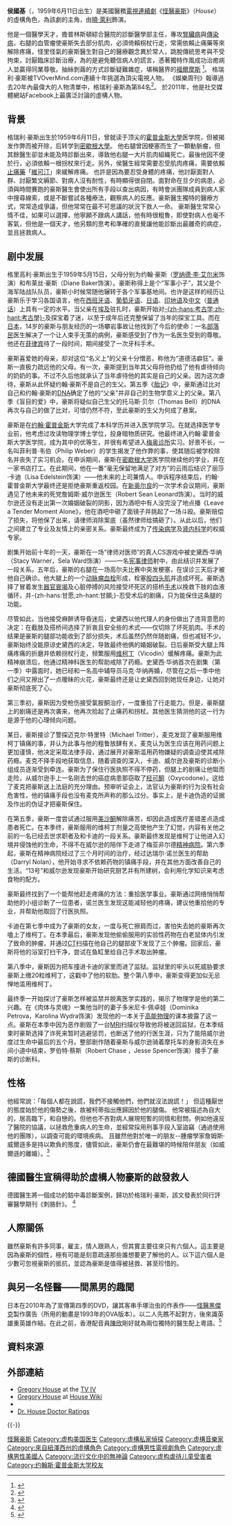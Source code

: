 {{noteTA
|T=zh-hk:侯國基; zh-cn:格里高利·豪斯; zh-tw:格瑞利·豪斯;
|G1=TV
|G2=Show
|1=zh-hk:侯國基; zh-cn:格里高利·豪斯; zh-tw:格瑞利·豪斯;
|2=zh-tw:霍普金斯; zh-cn:霍普金斯;zh-hk:霍金斯; 
|5=zh-hk:國基; zh-cn:格瑞利; zh-tw:格瑞利;
|7=zh-cn:豪斯; zh-tw:豪斯; zh-hk:侯;
|8=zh-cn:丽莎·卡蒂; zh-tw:莉莎·柯帝; zh-hk:古麗珊;
|9=zh-cn:卡蒂; zh-tw:柯帝; zh-hk:古;
|10=zh-tw:詹姆斯·威爾森; zh-cn:詹姆士·威尔森; zh-hk:韋志誠;
|11=zh-tw:威爾森; zh-cn:威尔森; zh-hk:韋;
|12=zh-cn:艾瑞克·佛尔曼; zh-tw:艾瑞克·佛曼; zh-hk:霍艾克;
|14=zh-tw:艾莉森·卡麥容; zh-cn:艾利森·卡门诺; zh-hk:甘毅齡;
|15=zh-tw:卡麥容; zh-cn:卡门诺; zh-hk:甘;
|16=zh-cn:罗伯特·挈斯; zh-tw:羅伯·柴斯; zh-hk:程偉邦;
|17=zh-cn:挈斯; zh-tw:柴斯; zh-hk:程;
|18=zh-cn:艾德华·孟格尔; zh-tw:愛德華·沃格勒; zh-hk:黃艾威;
|19=zh-cn:史翠西·瓦勒; zh-tw:史黛西·華納; zh-hk:汪瑞詩;
|20=zh-cn:史翠西; zh-tw:史黛西; zh-hk:瑞詩;
|21=zh-cn:马克·瓦勒; zh-tw:馬克·華納; zh-hk:汪馬克;
|22=zh-tw:安珀·弗拉卡斯; zh-hk:華雁冰; zh-cn:安珀·弗拉卡斯;
|23=zh-tw:安珀; zh-hk:雁冰; zh-cn:安珀;
|24=zh-hk:向醫生; zh-tw:蕾蜜·海德利; zh-cn:蕾蜜·海德利;
|25=zh-hk:向; zh-tw:海德利; zh-cn:海德利;
|26=zh-hk:杜醫生; zh-tw:克里斯·陶柏; zh-cn:克里斯·陶柏;
|27=zh-hk:杜; zh-tw:陶柏; zh-cn:陶柏;
|28=zh-hk:寇醫生; zh-tw:勞倫斯·卡特納; zh-cn:劳伦斯·卡特纳;
|29=zh-hk:寇; zh-tw:卡特納; zh-cn:卡特纳;
|30=zh-hk:徐萬其; zh-tw:邁可·崔特; zh-cn:迈可·崔特;
}}

{{Infobox character|
| color = #d6d6ff
| series = 《[[怪醫豪斯|怪醫豪斯]]》
| name = 侯國基
| image =[[File:Hugh_Laurie_Actors_Guild.jpg|250px]]
| born = {{birth date and age|mf=yes|1959|06|11}}<ref>{{cite episode| title = No Reason| episodelink = No Reason (House episode)| series = House, M.D.| serieslink = House (TV series)| airdate = 2006-05-23| season = 2| number = 24}} According to his listed social security number (295-13-7865) on the hospital identification bracelet. House's full name is listed on his chart when he reviews it in his hospital bed.</ref><ref name="lauriebirthdate">It has been previously given as December 21 or sometime during the late fall or early winter in "[[The_Socratic_Method_(House)|The Socratic Method]]".</ref>
| specialty = [[傳染病|傳染病]]及[[腎臟學|腎臟學]]<ref name="razor">{{cite episode| title= Occam's Razor| episodelink= Occam's Razor (House episode)| series= House, M.D.| serieslink= House (TV series)| airdate = 2004-11-30| season = 1| number = 3}}</ref>
| occupation = 普林斯頓綜合醫院的診斷醫學部主任
| first = "[[Pilot_(House)|Pilot]]"
| family = [[豪斯医生角色列表|侯約翰]]（法律上的父親；已逝）<br>[[豪斯医生角色列表|豪斯医生角色列表]]（母親）<ref>s.04e.04</ref>
| portrayer = [[曉·萊利|曉·萊利]]
| creator = [[大衞·蕭爾|大衞·蕭爾]]（{{tsl|en|David Shore|}}）
| residence = [[美國|美國]][[新澤西州|新澤西州]]
| religion = [[無神論|無神論]]
| bloodtype = AB <ref>s.04e.08</ref>
| Education = [[約翰·霍普金斯大學|約翰·霍普金斯大學]]<br />[[密歇根大學|密歇根大學]]
}}
'''侯國基'''（{{lang-en|'''Gregory House'''}}，1959年6月11日出生）是美國醫務[[電視連續劇|電視連續劇]]《[[怪醫豪斯|怪醫豪斯]]》（''House''）的虛構角色，為該劇的主角，由[[曉·萊利|曉·萊利]]飾演。

他是一個醫學天才，擔普林斯頓綜合醫院的診斷醫學部主任，專攻[[腎臟病|腎臟病]]與[[傳染病|傳染病]]，右腿的血管瘤使豪斯失去部分肌肉，必須倚賴柺杖行走，常需依賴止痛藥等來解除疼痛，怪里怪氣的豪斯醫生對自己的醫療觀念異於常人，跳脫傳統思考與不受拘束，討厭臨床診斷治療，為的是避免聽信病人的謊言，憑著獨特作風成功治癒病人並贏得同業尊敬。抽絲剝繭的方式診斷疑難雜症，堪稱醫界的[[福爾摩斯|福爾摩斯]] <ref>{{Cite web |url=http://web.pts.org.tw/~web01/House/about.htm |title=存档副本 |access-date=2013-09-13 |archive-date=2020-10-29 |archive-url=https://web.archive.org/web/20201029104438/http://web.pts.org.tw/~web01/House/about.htm |dead-url=no }}</ref>。
格瑞利·豪斯被TVOverMind.com連續十年挑選為頂尖電視人物。 《娛樂周刊》報導過去20年內最偉大的人物清單中，格瑞利·豪斯為第84名<ref>{{Cite web |url=http://popwatch.ew.com/2010/06/01/100-greatest-characters-of-last-20-years-full-list/?ew%5FpackageID=20389040 |title=存档副本 |access-date=2013-09-04 |archive-date=2014-12-21 |archive-url=https://web.archive.org/web/20141221051756/http://popwatch.ew.com/2010/06/01/100-greatest-characters-of-last-20-years-full-list/?ew_packageID=20389040 |dead-url=no }}</ref>。 於2011年，他是社交媒體網站Facebook上最廣泛討論的虛構人物。

==背景==
格瑞利·豪斯出生於1959年6月11日，曾就读于顶尖的[[霍普金斯大學|霍普金斯大學]]医学院，但被揭发作弊而被开除，后转学到[[密歇根大學|密歇根大學]]。
他右腿曾因梗塞而生了一顆動脈瘤，但其餘醫生卻並未能及時診斷出來，導致他右腿一大片肌肉組織死亡。最後他因不便於行，必須依賴一根拐杖來行走。另外，侯醫生經常需要忍受肌肉疼痛，需要依賴[[止痛藥|止痛藥]]「[[維可汀|維可汀]]」來緩解疼痛。
也許是因為要忍受身體的疼痛，他討厭面對人群、討厭繁文縟節、對病人沒有耐性，有時顯得很自閉。面對命在旦夕的病患，必須與時間賽跑的豪斯醫生會使出所有手段以查出病因，有時會派團隊成員到病人家中搜尋線索，或是不斷嘗試各種療法，觀察病人的反應。豪斯醫生獨特的醫療方式，常常造成爭議，但他常常在最不可思議的狀況下救人一命。
豪斯醫生常常心情不佳，如果可以選擇，他寧願不跟病人講話，他有時很粗魯，即使對病人也毫不客氣，但他是一個天才，他另類的思考和準確的直覺讓他能診斷出最離奇的病症，並且拯救病人。

==剧中发展==

格里高利·豪斯出生于1959年5月15日，父母分别为约翰·豪斯（[[罗纳德·李·艾尔米|罗纳德·李·艾尔米]]饰演）和布莱丝·豪斯（Diane Baker饰演）。豪斯称得上是个“军事小子”，其父是个海军陆战队队员，豪斯小时候常随他辗转于各个军事基地间。也许是这样的经历让豪斯乐于学习各国语言，他在[[西班牙语|西班牙语]]、[[葡萄牙语|葡萄牙语]]、[[日语|日语]]、[[印地语|印地语]]及[[中文|中文]]（[[普通话|普通话]]）上具有一定的水平。当父亲在[[埃及|埃及]]驻扎时，豪斯开始对[[考古学|-{zh-hans:考古学;zh-hant:考古學}-]]及探宝着了迷，以至于成年后还完整保留了当年的探宝工具。而在[[日本|日本]]，14岁的豪斯与朋友经历的一场攀岩事故让他找到了今后的使命：一名[[部落民|部落民]]医生解决了一个让人束手无策的病例，豪斯感受到了作为一名医生受到的尊敬。他还在[[菲律宾|菲律宾]]待了一段时间，期间接受了一次牙科手术。

豪斯喜爱她的母亲，却对这位“名义上”的父亲十分憎恶，称他为“道德洁癖狂”。豪斯一直极力疏远他的父母。有一次，豪斯提到当年其父母将他扔给了他有虐待倾向的奶奶的事。不过不久后他就承认了当年虐待他的其实是自己的父亲。因为这次虐待，豪斯从此怀疑约翰·豪斯不是自己的生父。第五季《[[胎记|胎记]]》中，豪斯通过比对自己和约翰·豪斯的[[DNA|DNA]]确定了他的“父亲”并非自己的生物学意义上的父亲。第八季《盲目的爱》中，豪斯将疑似自己生父的托马斯·贝尔（Thomas Bell）的DNA再次与自己的做了比对，可惜仍然不符，至此豪斯的生父为何成了悬案。

豪斯是在[[约翰·霍普金斯|约翰·霍普金斯]]大学完成了本科学历并进入医学院学习。在就选择医学专业前，他考虑过攻读物理学博士学位，投身暗物质研究。他最终进入约翰·霍普金斯大学医学院，成为其中的优等生，并很有希望进入[[梅奥诊所|梅奥诊所]]实习。好景不长，一名叫菲利普·韦伯（Philip Weber）的学生揭发了他作弊的事，使其随后被学校除名并丧失了实习机会。在申诉期间，豪斯在[[密歇根大学|密歇根大学]]医学院继续他的学业，并在一家书店打工。在此期间，他在一番“毫无保留地满足了对方”的云雨后结识了丽莎·卡迪（Lisa Edelstein饰演）——他未来的上司兼情人。申诉程序结束后，约翰·霍普金斯大学最终还是拒绝豪斯重返校园。在[[新奥尔良|新奥尔良]]的一次学术会议期间，豪斯遇见了他未来的死党詹姆斯·威尔逊医生（Robert Sean Leonard饰演）。当时的威尔逊还没有走出第一次婚姻破裂的阴影，因为酒吧中有人没完没了地点播《Leave a Tender Moment Alone》，他在酒吧中砸了面镜子并挑起了一场斗殴。豪斯赔偿了损失，将他保了出来，请律师消除案底（虽然律师给搞砸了）。从此以后，他们之间建立了专业及友情上的亲密关系。豪斯最终成为了[[传染病学|传染病学]]及[[肾内科学|肾内科学]]的权威专家。

剧集开始前十年的一天，豪斯在一场“律师对医师”的真人CS游戏中被史黛西·华纳（Stacy Warner，Sela Ward饰演）——一名[[宪事律师|宪事律师]]射中，由此结识并发展了一段关系。五年后，豪斯的右腿在一场高尔夫比赛中突发梗塞，在误诊三天后才被他自己确诊。他大腿上的一个[[动脉瘤|动脉瘤]][[血栓|血栓]]形成，栓塞[[股四头肌|股四头肌]]并造成坏死。豪斯选择了冒着发生[[器官衰竭|器官衰竭]]及心脏停搏的风险接受坏死区的搭桥[[手术|手术]]以挽救下肢的血液循环，并-{zh-hans:甘愿;zh-hant:甘願;}-忍受术后的剧痛，只为能保住这条腿的功能。

尽管如此，当他接受麻醉诱导昏迷后，史黛西以他代理人的身份做出了违背意愿的决定：在截肢及搭桥间选择了折衷且安全些的术式——仅切除了坏死肌肉。手术的结果是豪斯的腿部功能收到了部分损失，术后虽然仍然伴随剧痛，但也减轻不少。豪斯始终没能原谅史黛西的决定，导致最终他俩的婚姻破裂。日后豪斯受大腿上阵痛疼痛的折磨并依赖拐杖行走，频繁服用[[维柯丁|维柯丁]]（Vicodin）缓解疼痛。豪斯为此精神崩溃后，他通过精神科医生的帮助戒除了药瘾。史黛西·华纳首次在剧集（第一季）中露面时，她已经和一名高中辅导员马克·华纳再婚，尽管在之后一季中他们之间又擦出了一点暧昧的火花，豪斯最终还是让史黛西回到她现任身边，让她对豪斯彻底死了心。

第三季初，豪斯因为受枪伤接受氯胺酮治疗，一度重拾了行走能力。但是，豪斯腿上的剧痛还是再次袭来，他再次拾起了止痛药和拐杖。其他医生猜测他的这一行为是源于他的心理倾向问题。

某日，豪斯接诊了警探迈克尔·特里特（Michael Tritter），麦克发现了豪斯服用维柯丁镇痛的事，并认为此事与他的粗鲁放肆有关。麦克认为医生应该在用药问题上更加谨慎，他决定采取法律手段，通过展开对豪斯滥用药物嫌疑的调查迫使其戒除药瘾。麦克不择手段地获取信息，随着调查的深入，卡迪、威尔逊及豪斯的诊断小组成员逐渐受到牵连。豪斯为了保住行医执照不得不停药，但腿上的剧痛让他铤而走险，从威尔逊手上一名刚去世的癌症病患那窃取了[[羟可酮|羟可酮]]（Oxycodone）。这给了麦克把豪斯送上法庭的充分理由。预审听证会上，法官认为豪斯的行为没有社会危害性，他的镇痛手段也没有麦克所声称的那么过分。事实上，是卡迪伪造的证据及作出的伪证才把豪斯保住。

在第五季，豪斯一度尝试通过服用[[美沙酮|美沙酮]]解除痛苦，却因此造成医疗差错差点造成患者死亡。在本季终，豪斯服用的维柯丁剂量之高使他产生了幻觉，内容有关他之前的一名已经去世求职者及和卡迪的一段关系。豪斯最终发现是维柯丁让他进入幻境并侵蚀他的生命，不得不在威尔逊的陪伴下走进了梅亚非尔德[[精神病院|精神病院]]。第六季起，豪斯在精神病院经过了三个月时间的治疗，经过达瑞尔·诺兰医生的帮助（Darryl Nolan），他开始寻求不依赖药物的镇痛手段，并在其他方面改善自己的生活。“13号”和威尔逊发现豪斯开始研究厨艺并有所建树，会利用化学知识来考虑食物的配方。

豪斯最终找到了一个能帮他赶走疼痛的方法：重拾医学事业。豪斯通过网络悄悄帮助他的小组诊断了一位患者，诺兰医生发现这能减轻他的疼痛，建议他重拾他的专业，并帮助他取回了行医执照。

卡迪在第七季中成为了豪斯的女友，一度与死亡擦肩而过，害怕失去她的豪斯再次嗑上了维柯丁。在本季最后，豪斯发现他偷偷服用的实验性药物在白老鼠体内引发了致命的肿瘤，并通过[[CT|CT]]扫描在他自己的腿部皮下发现了三个肿瘤。回家后，豪斯将他的浴室打扫干净，尝试在鱼缸里给自己手术取出肿瘤。

第八季中，豪斯因为把车撞进卡迪的家里而进了监狱。监狱里的牢头以死威胁要求豪斯上缴20粒维柯丁，这戳中了他的软肋。整个第八季中，豪斯变得更加似无忌惮地滥用维柯丁。

最终季一开始探讨了豪斯怎样被监禁并脱离医学实践的，揭示了物理学是他的第二兴趣。在《肉体与灵魂》一集他当时的妻子多米尼卡·佩卓娃（Dominika Petrova，Karolina Wydra饰演）发现他的一本关于[[高能物理|高能物理]]的课本披露了这一点。豪斯在本季中因为恶作剧毁了一台[[MRI|MRI]]扫描仪导致他将被送回监狱，在本季结束时豪斯选择了诈死来暂时逃避惩罚，也断送了他的行医生涯，只为了能陪威尔逊度过生命中最后的五个月。整部剧作随着豪斯与威尔逊骑着摩托车的身影消失在乡间小道中结束，罗伯特·蔡斯（Robert Chase ，Jesse Spencer饰演）接手了豪斯的诊断科。

==性格==
他經常說：「每個人都在說謊，我們不接觸他們，他們就沒法說謊！」
但這種厭世的態度始於他的傷勢之後，故被柯蒂指出應歸因於他的腿傷。
他常被描述為自大的，居高臨下，和自戀的。但他也不吝對病人展現短暫的同情和慰問。例如他違反了醫院的協議，以拯救危重病人的生命，並經常採用刑事手段入室盜竊（通過使用他的團隊），以調查可能的環境疾病。
且雖然他對於唯一的朋友--腫瘤學家詹姆斯·威爾遜多是持以欺負的態度，儘管如此，豪斯仍會在最難堪的時候陪伴朋友（如威爾遜的離婚）。<ref>{{Cite web |url=http://www.imdb.com/title/tt0412142/ |title=存档副本 |access-date=2013-09-02 |archive-date=2021-03-25 |archive-url=https://web.archive.org/web/20210325033832/https://www.imdb.com/title/tt0412142/ |dead-url=no }}</ref>

==德國醫生宣稱得助於虛構人物豪斯的啟發救人==
德國醫生將一個成功的鈷中毒診斷案例，歸功於格瑞利·豪斯，該文發表於同行評審醫學期刊《刺胳針》。 <ref>{{Cite web |url=http://articles.latimes.com/2014/feb/07/science/la-sci-sn-dr-house-tv-cracks-cobalt-case-20140207 |title=Paging Dr. House! TV doc credited with saving man poisoned by cobalt |access-date=2014-03-25 |archive-date=2016-12-13 |archive-url=https://web.archive.org/web/20161213133419/http://articles.latimes.com/2014/feb/07/science/la-sci-sn-dr-house-tv-cracks-cobalt-case-20140207 |dead-url=no }}</ref>

==人際關係==
雖然豪斯有許多同事，雇主，情人跟熟人，但其實主要往來只有六個人。這主要是因為豪斯的個性，極有可能是刻意疏遠那些誰想要更了解他的人。以下這六個人是少數可忽視豪斯的抵抗，並認為豪斯是值得被拯救、甚至珍惜的。

==與另一名怪醫——間黑男的趣聞==
日本在2010年為了宣傳第四季的DVD，讓其客串手塚治虫的作表作——[[怪醫黑傑克|怪醫黑傑克]]製作廣告（所用的動畫是1993年的OVA版本）。以二人先瞧不起對方，後來識英雄重英雄作結。在此之前，香港配音員[[陳欣_(配音員)|陳欣]]剛好就為兩位獨特的醫生配上粵語。<ref>{{Cite web |url=http://www.youtube.com/watch?v=8uBE1-OtYb8 |title=存档副本 |access-date=2011-07-02 |archive-date=2021-01-02 |archive-url=https://web.archive.org/web/20210102073203/https://www.youtube.com/watch?v=8uBE1-OtYb8 |dead-url=no }}</ref>

== 資料來源 ==
{{reflist}}

== 外部連結 ==
{{Wikiquote|Gregory House}}
* [[tviv:House,_M.D./Gregory_House|Gregory House]] at the [[The_TV_IV|TV IV]]
* [[wikia:House:Gregory_House|Gregory House]] at [[wikia:House:Main_Page|House Wiki]]
* {{Imdb character|0015927|Gregory House}}
* [http://www.ratemds.com/doctor-ratings/99449/NJ/Plainsboro/House Dr. House Doctor Ratings] {{Wayback|url=http://www.ratemds.com/doctor-ratings/99449/NJ/Plainsboro/House |date=20191204192210 }}

{{-}}
{{豪斯医生}}

{{DEFAULTSORT:House, Gregory}}
[[Category:怪醫豪斯|]]
[[Category:虚构美国医生|Category:虚构美国医生]]
[[Category:虛構私家偵探|Category:虛構私家偵探]]
[[Category:虛構音樂家|Category:虛構音樂家]]
[[Category:來自紐澤西州的虛構角色|Category:來自紐澤西州的虛構角色]]
[[Category:虛構男性電視劇角色|Category:虛構男性電視劇角色]]
[[Category:虛構男性美國人|Category:虛構男性美國人]]
[[Category:流行文化中的無神論|Category:流行文化中的無神論]]
[[Category:虚构虐待儿童受害者|Category:虚构虐待儿童受害者]]
[[Category:约翰斯·霍普金斯大学校友|Category:约翰斯·霍普金斯大学校友]]